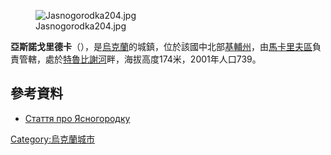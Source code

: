 [[Image:Jasnogorodka204.jpg|right]]

{{coord|50|21|23|N|30|1|12|E|scale:30000|display=title}}

'''亞斯諾戈里德卡'''（{{lang-uk|Ясногородка}}），是[[烏克蘭|烏克蘭]]的城鎮，位於該國中北部[[基輔州|基輔州]]，由[[馬卡里夫區|馬卡里夫區]]負責管轄，處於[[特魯比謝河|特魯比謝河]]畔，海拔高度174米，2001年人口739。

==參考資料==
* [https://web.archive.org/web/20100607060834/http://who-is-who.com.ua/bookmaket/miskiev2006/9/201.html Стаття про Ясногородку]

{{Ukraine-geo-stub}}
[[Category:烏克蘭城市|Category:烏克蘭城市]]